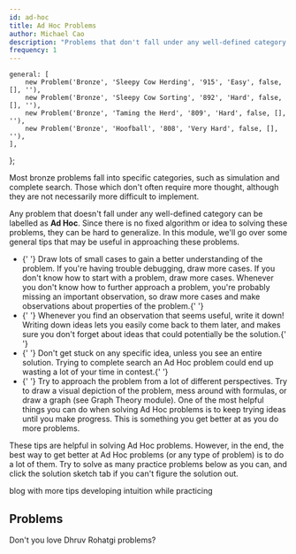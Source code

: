 ```yaml
---
id: ad-hoc
title: Ad Hoc Problems
author: Michael Cao
description: "Problems that don't fall under any well-defined category."
frequency: 1
---
```


	general: [
		new Problem('Bronze', 'Sleepy Cow Herding', '915', 'Easy', false, [], ''),
		new Problem('Bronze', 'Sleepy Cow Sorting', '892', 'Hard', false, [], ''),
		new Problem('Bronze', 'Taming the Herd', '809', 'Hard', false, [], ''),
		new Problem('Bronze', 'Hoofball', '808', 'Very Hard', false, [], ''),
	],
};

Most bronze problems fall into specific categories, such as simulation and complete search. Those which don't often require more thought, although they are not necessarily more difficult to implement.

Any problem that doesn't fall under any well-defined category can be labelled as **Ad Hoc**. Since there is no fixed algorithm or idea to solving these problems, they can be hard to generalize. In this module, we'll go over some general tips that may be useful in approaching these problems.

<ul>
	<li>
		{' '}
		Draw lots of small cases to gain a better understanding of the problem. If
		you're having trouble debugging, draw more cases. If you don't know how to
		start with a problem, draw more cases. Whenever you don't know how to
		further approach a problem, you're probably missing an important
		observation, so draw more cases and make observations about properties of
		the problem.{' '}
	</li>
	<li>
		{' '}
		Whenever you find an observation that seems useful, write it down! Writing
		down ideas lets you easily come back to them later, and makes sure you don't
		forget about ideas that could potentially be the solution.{' '}
	</li>
	<li>
		{' '}
		Don't get stuck on any specific idea, unless you see an entire solution.
		Trying to complete search an Ad Hoc problem could end up wasting a lot of
		your time in contest.{' '}
	</li>
	<li>
		{' '}
		Try to approach the problem from a lot of different perspectives. Try to
		draw a visual depiction of the problem, mess around with formulas, or draw a
		graph (see Graph Theory module). One of the most helpful things you can do
		when solving Ad Hoc problems is to keep trying ideas until you make
		progress. This is something you get better at as you do more problems.
	</li>
</ul>

These tips are helpful in solving Ad Hoc problems. However, in the end, the best way to get better at Ad Hoc problems (or any type of problem) is to do a lot of them. Try to solve as many practice problems below as you can, and click the solution sketch tab if you can't figure the solution out.

<!-- If anyone disagrees with any of the tips / ideas presented in the blogs below, just let me know. I think they're quite interesting, though I haven't tried it out myself. -->

<Resources>
	<Resource
		source="ZLE@kauntaofficial.github.io"
		title="The Art of Thinking"
		url="https://kauntaofficial.github.io/the-art-of-thinking"
	>
		blog with more tips
	</Resource>
	<Resource
		source="ZLE@kauntaofficial.github.io"
		title="Developing Intuition"
		url="https://kauntaofficial.github.io/developing-intuition"
	>
		developing intuition while practicing
	</Resource>
</Resources>

## Problems

Don't you love Dhruv Rohatgi problems?

<Problems problems={problems.general} />
